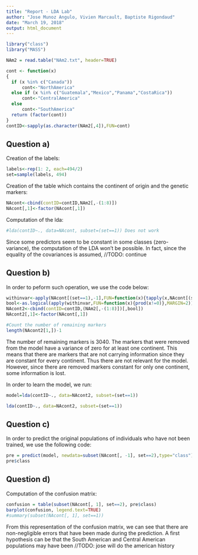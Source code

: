 ```yaml
---
title: "Report - LDA Lab"
author: "Jose Munoz Angulo, Vivien Marcault, Baptiste Rigondaud"
date: "March 19, 2018"
output: html_document
---
```


```r
library("class")
library("MASS")

NAm2 = read.table("NAm2.txt", header=TRUE)

cont <- function(x)
{
  if (x %in% c("Canada"))
      cont<-"NorthAmerica"
  else if (x %in% c("Guatemala","Mexico","Panama","CostaRica"))
      cont<-"CentralAmerica"
  else
      cont<-"SouthAmerica"
  return (factor(cont))
}
contID<-sapply(as.character(NAm2[,4]),FUN=cont)
```

## Question a)

Creation of the labels:

```r
labels<-rep(1: 2, each=494/2)
set=sample(labels, 494)
```

Creation of the table which contains the continent of origin and the genetic markers:

```r
NAcont<-cbind(contID=contID,NAm2[,-(1:8)])
NAcont[,1]<-factor(NAcont[,1])
```

Computation of the lda:

```r

#lda(contID~., data=NAcont, subset=(set==1)) Does not work
```

Since some predictors seem to be constant in some classes (zero-variance), the computation of the LDA won't be possible. In fact, since the equality of the covariances is assumed, //TODO: continue

## Question b)

In order to peform such operation, we use the code below:

```r
withinvar<-apply(NAcont[(set==1),-1],FUN=function(x){tapply(x,NAcont[(set==1),1],FUN=var)},MARGIN=2)
bool<-as.logical(apply(withinvar,FUN=function(x){prod(x!=0)},MARGIN=2))
NAcont2<-cbind(contID=contID,(NAm2[,-(1:8)])[,bool])
NAcont2[,1]<-factor(NAcont[,1])

#Count the number of remaining markers
length(NAcont2[1,])-1
```
The number of remaining markers is $3040$. The markers that were removed from the model have a variance of zero for at least one continent. This means that there are markers that are not carrying information since they are constant for every continent. Thus there are not relevant for the model. However, since there are removed markers constant for only one continent, some information is lost.

In order to learn the model, we run:
```r
model=lda(contID~., data=NAcont2, subset=(set==1))
```
```r
lda(contID~., data=NAcont2, subset=(set==1))
```

## Question c)

In order to predict the original populations of individuals who have not been trained, we use the following code:

```r
pre = predict(model, newdata=subset(NAcont[, -1], set==2),type="class")
pre$class
```

## Question d)

Computation of the confusion matrix:

```r
confusion = table(subset(NAcont[, 1], set==2), pre$class)
barplot(confusion, legend.text=TRUE)
#summary(subset(NAcont[, 1], set==1))
```

From this representation of the confusion matrix, we can see that there are non-negligible errors that have been made during the prediction. A first hypothesis can be that the South American and Central American populations may have been //TODO: jose will do the american history

